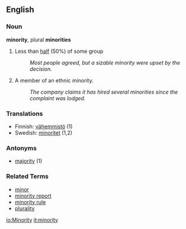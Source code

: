 ==English==

===Noun===
'''minority''', plural '''minorities'''

# Less than [[half]] (50%) of some group
#: ''Most people agreed, but a sizable minority were upset by the decision.''
# A member of an ethnic minority.
#: ''The company claims it has hired several minorities since the complaint was lodged.''

===Translations===
*Finnish: [[vähemmistö]] (1)
*Swedish: [[minoritet]] (1,2)

===Antonyms===
*[[majority]] (1)

=== Related Terms ===
* [[minor]]
* [[minority report]]
* [[minority rule]]
* [[plurality]]

[[io:Minority]]
[[it:minority]]